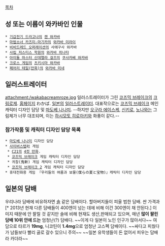 [[목차]]
== 성 또는 이름이 와카바인 인물 ==
 * [[기갑전기 드라고나]]의 [[켄 와카바]]
 * [[마법소녀 카즈미☆마기카]]의 [[와카바 미라이]]
 * [[비비드레드 오퍼레이션]]의 사에구사 와카바
 * [[사립 저스티스 학원]]의 [[와카바 히나타]]
 * [[아이돌 마스터 신데렐라 걸즈]]의 [[쿠사카베 와카바]]
 * [[크로스 게임]]의 [[츠키시마 와카바]]
 * [[페어리 테일(만화)]]의 [[와카바 미네]]
== 일러스트레이터 ==
attachment:/wakabacreamroze.jpg
일러스트레이터가 그린 [[코즈믹 브레이크]]의 [[크림로제]].
[http://www016.upp.so-net.ne.jp/wakaba-sprout/index.html 홈페이지]
わかば.
[[일본]]의 [[일러스트레이터]]. 대표작으로는 [[코즈믹 브레이크]] 메인 캐릭터 디자인 담당 및 [[마도베 나나미]]. 
--하지만 [[오구라 에이스케]], [[신키로]], [[노나]]와는 그림체가 너무 대조되며, 이는 [[하시모토 히로아키]]와 화풍이 같다.--
=== 참가작품 및 캐릭터 디자인 담당 목록 ===
 * [[마도베 나나미]] 디자인 담당
 * [[사이버스텝]]社 게임
  * [[C21]]의 [[4컷 만화]].
  * [[코즈믹 브레이크]] 게임 캐릭터 디자인 담당
  * 귀참(鬼斬) 게임 캐릭터 디자인 담당
  * [[코즈믹 브레이크 2]] 게임 캐릭터 디자인 담당
 * 휴대전화용 게임 『우리들의 여름과 보물(僕らの夏と宝物)』캐릭터 디자인 담당
== 일본의 담배 ==
우리나라 담배에 비유하자면 [[솔]] 같은 담배이다. 할아버지들이 피울 법한 담배. 싼 가격과[* 2013년 현재 다른 담배들이 400엔이 넘는 데에 비해 이건 300엔이 채 안된다.] 이미지 때문에 안 팔릴 것 같지만 솔에 비해 현재도 생산,판매되고 있으며, 매년 '''많이 팔린 담배 10위 안에 드는''' 엄청난(?) 담배다. ~~이게 다 일본이 노인 인구가 많아서다~~
여담으로 타르가 '''19mg''', 니코틴이 '''1.4mg'''으로 엄청난 고스펙 담배이다. ~~싸다고 피웠다가 남들보다 빨리 골로 갈수 있으니 주의~~
~~일본 유학생들이 돈 없어서 피우는 담배라 카더라~~
